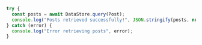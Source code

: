 ```js
try {
  const posts = await DataStore.query(Post);
  console.log("Posts retrieved successfully!", JSON.stringify(posts, null, 2));
} catch (error) {
  console.log("Error retrieving posts", error);
}
```
